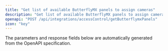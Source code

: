 ```yaml
---
title: "Get list of available ButterflyMX panels to assign cameras"
description: "Get list of available ButterflyMX panels to assign cameras"
openapi: "POST /api/integrations/accessControl/getButterflymxPanels"
icon: "key"
---
```


<Note>
The parameters and response fields below are automatically generated from the OpenAPI specification.
</Note>
